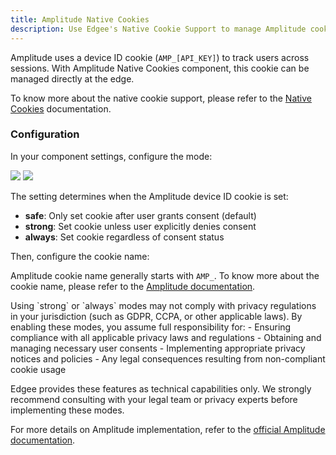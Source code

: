 ```yaml
---
title: Amplitude Native Cookies
description: Use Edgee's Native Cookie Support to manage Amplitude cookies at the edge.
---
```



<EdgeeSdk />


Amplitude uses a device ID cookie (`AMP_[API_KEY]`) to track users across sessions. With Amplitude Native Cookies component, 
this cookie can be managed directly at the edge.

To know more about the native cookie support, please refer to the [Native Cookies](/services/data-collection/native-cookies) documentation.

### Configuration

In your component settings, configure the mode:

<Frame caption="Go to your project > Data Collection > Your Amplitude Native Cookies component">
  <img className="block dark:hidden" src="/images/native-cookie-support-light.png"/>
  <img className="hidden dark:block" src="/images/native-cookie-support-dark.png"/>
</Frame>

The setting determines when the Amplitude device ID cookie is set:

- **safe**: Only set cookie after user grants consent (default)
- **strong**: Set cookie unless user explicitly denies consent
- **always**: Set cookie regardless of consent status

Then, configure the cookie name:

Amplitude cookie name generally starts with `AMP_`.
To know more about the cookie name, please refer to the [Amplitude documentation](https://amplitude.com/docs/get-started/cookies-and-consent-management#amplitude-cookies).

<Warning>
  Using `strong` or `always` modes may not comply with privacy regulations in your jurisdiction (such as GDPR, CCPA, or other applicable laws). 
  By enabling these modes, you assume full responsibility for:
  - Ensuring compliance with all applicable privacy laws and regulations
  - Obtaining and managing necessary user consents
  - Implementing appropriate privacy notices and policies
  - Any legal consequences resulting from non-compliant cookie usage

  Edgee provides these features as technical capabilities only. We strongly recommend consulting with your legal team or privacy experts before implementing these modes.
</Warning>


For more details on Amplitude implementation, refer to the 
[official Amplitude documentation](https://amplitude.com/docs).
